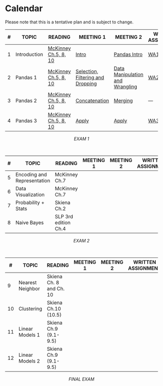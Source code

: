 # Calendar {.unnumbered}

::: {.callout-caution}
Please note that this is a tentative plan and is subject to change.
:::


| # | TOPIC | READING | MEETING 1 | MEETING 2 | WRITTEN  ASSIGNMENT | PROGRAMMING ASSIGNMENT |
|---|----|---|---|---|---|---|
| 1 | Introduction | [McKinney Ch.5, 8, 10](https://wesmckinney.com/book/pandas-basics) |  [Intro](intro.qmd)  | [Pandas Intro](pandas/preliminaries.ipynb) | [WA1](https://docs.google.com/document/d/1-V69jP6oYPr6TiiSsxq93TnL8xLxElhHIrCkQyicbzc/edit?usp=sharing) | **[PA 1](https://colab.research.google.com/drive/1UeK2EkDkRmLPyVbJ65_ild-kzeswaOgT?usp=sharing)** |
| 2 | Pandas 1 | [McKinney Ch.5, 8, 10](https://wesmckinney.com/book/pandas-basics) | [Selection, Filtering and Dropping](pandas/select_filter.ipynb) | [Data Manipulation and Wrangling](pandas/wrangling.ipynb) | [WA2](https://courses.furman.edu/mod/feedback/view.php?id=726353) | **[PA 2](https://colab.research.google.com/drive/1Ak7a1FzXVPUqVzcxgqWNlyXNk3OK5TKG?usp=sharing)** |
| 3 | Pandas 2 |[McKinney Ch.5, 8, 10](https://wesmckinney.com/book/pandas-basics)    | [Concatenation](pandas/concat_merge.ipynb#concatenating-dataframes) | [Merging](pandas/concat_merge.ipynb#merging-dataframes) | --- |[PA3](https://colab.research.google.com/drive/1ueg6ymvboNdV61IFJf0CCkFgzuGB1STu?usp=sharing) |
| 4 | Pandas 3 | [McKinney Ch.5, 8, 10](https://wesmckinney.com/book/pandas-basics) | [Apply](pandas/apply.html) | [Apply](pandas/apply.html) | [WA3](https://docs.google.com/document/d/1n8M6qgJDjavnEMseZcPBTyJiAgOeXKt5RZPnknGsNK8/edit?usp=sharing) | [PA4](https://colab.research.google.com/drive/1mh6c5G73v8DiE8vUSsKowesd493lACRw?usp=sharing) | 

<center>
<!-- _Project phase 1 due_ \ -->
_EXAM 1_
</center>

<br/>

| # | TOPIC | READING | MEETING 1 | MEETING 2 | WRITTEN  ASSIGNMENT | PROGRAMMING ASSIGNMENT |
|---|----|---|---|---|---|---|
| 5 | Encoding and Representation | McKinney Ch.7 |  |  | | |
| 6 | Data Visualization | McKinney Ch.7 |  |  | | |
| 7 | Probability + Stats | Skiena Ch.2 |  |  | | |
| 8 | Naive Bayes | SLP 3rd edition Ch.4 |  |  | | |

<center>
<!-- _Project phase 2 due_ \ -->
_EXAM 2_
</center> 

<br/>

| # | TOPIC | READING | MEETING 1 | MEETING 2 | WRITTEN  ASSIGNMENT | PROGRAMMING ASSIGNMENT |
|---|----|---|---|---|---|---|
| 9 | Nearest Neighbor | Skiena Ch. 8 and Ch. 10 |  |  | | |
| 10 | Clustering | Skiena Ch.10 (10.5) |  |  | | |
| 11 | Linear Models 1 | Skiena Ch.9 (9.1-9.5) |  |  | | |
| 12 | Linear Models 2 | Skiena Ch.9 (9.1-9.5)|  |  | | |

<center>
<!-- _Project phase 3 due_ \ -->
_FINAL EXAM_
</center>